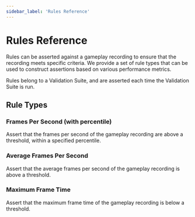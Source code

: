 ```yaml
---
sidebar_label: 'Rules Reference'
---
```


# Rules Reference

Rules can be asserted against a gameplay recording to ensure that the recording meets specific criteria. We provide a set of rule types that can be used to construct assertions based on various performance metrics.

Rules belong to a Validation Suite, and are asserted each time the Validation Suite is run.

## Rule Types

### Frames Per Second (with percentile)

Assert that the frames per second of the gameplay recording are above a threshold, within a specified percentile.

### Average Frames Per Second

Assert that the average frames per second of the gameplay recording is above a threshold.

### Maximum Frame Time

Assert that the maximum frame time of the gameplay recording is below a threshold.


